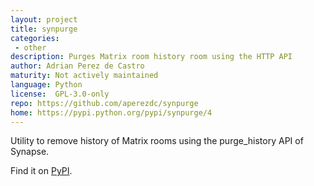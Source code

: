 ```yaml
---
layout: project
title: synpurge
categories:
 - other
description: Purges Matrix room history room using the HTTP API
author: Adrian Perez de Castro
maturity: Not actively maintained
language: Python
license:  GPL-3.0-only
repo: https://github.com/aperezdc/synpurge
home: https://pypi.python.org/pypi/synpurge/4
---
```


Utility to remove history of Matrix rooms using the purge_history API of Synapse.

Find it on [PyPI](https://pypi.python.org/pypi/synpurge/4).
